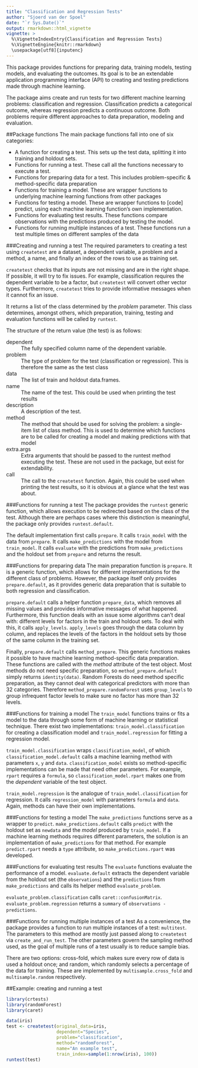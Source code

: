 ```yaml
---
title: "Classification and Regression Tests"
author: "Sjoerd van der Spoel"
date: "`r Sys.Date()`"
output: rmarkdown::html_vignette
vignette: >
  %\VignetteIndexEntry{Classification and Regression Tests}
  %\VignetteEngine{knitr::rmarkdown}
  \usepackage[utf8]{inputenc}
---
```


This package provides functions for preparing data, training models, testing models, and evaluating the outcomes. Its goal is to be an extendable application programming interface (API) to creating and testing predictions made through machine learning. 

The package aims create and run tests for two different machine learning problems: classification and regression. Classification predicts a categorical outcome, whereas regression predicts a continuous outcome. Both problems require different approaches to data preparation, modeling and evaluation. 

##Package functions
The main package functions fall into one of six categories:

 * A function for creating a test. This sets up the test data, splitting it into training and holdout sets.
 * Functions for running a test. These call all the functions necessary to execute a test.
 * Functions for preparing data for a test. This includes problem-specific & method-specific data preparation
 * Functions for training a model. These are wrapper functions to underlying machine learning functions from other packages
 * Functions for testing a model. These are wrapper functions to [code] predict, using each machine learning function's own implementation. 
 * Functions for evaluating test results. These functions compare observations with the predictions produced by testing the model.
 * Functions for running multiple instances of a test. These functions run a test multiple times on different samples of the data

###Creating and running a test
The required parameters to creating a test using `createtest` are a dataset, a dependent variable, a problem and a method, a name, and finally an index of the rows to use as training set. 

`createtest` checks that its inputs are not missing and are in the right shape. If possible, it will try to fix issues. For example, classification requires the dependent variable to be a factor, but `createtest` will convert other vector types. Furthermore, `createtest` tries to provide informative messages when it cannot fix an issue.

It returns a list of the class determined by the _problem_ parameter. This class determines, amongst others, which preparation, training, testing and evaluation functions will be called by `runtest`. 

The structure of the return value (the test) is as follows:

dependent
  : The fully specified column name of the dependent variable.

problem
  : The type of problem for the test (classification or regression). This is therefore the same as the test class

data 
  : The list of train and holdout data.frames.

name
  : The name of the test. This could be used when printing the test results

description
  : A description of the test.

method
  : The method that should be used for solving the problem: a single-item list of class method. This is used to determine which functions are to be called for creating a model and making predictions with that model

extra.args
  : Extra arguments that should be passed to the runtest method executing the test. These are not used in the package, but exist for extendability.

call
  : The call to the `createtest` function. Again, this could be used when printing the test results, so it is obvious at a glance what the test was about.

###Functions for running a test
The package provides the `runtest` generic function, which allows execution to be redirected based on the class of the test. Although there are perhaps cases where this distinction is meaningful, the package only provides `runtest.default`.

The default implementation first calls `prepare`. It calls `train_model` with the data from `prepare`. It calls `make_predictions` with the model from `train_model`. It calls `evaluate` with the predictions from `make_predictions` and the holdout set from `prepare` and returns the result.

###Functions for preparing data
The main preparation function is `prepare`. It is a generic function, which allows for different implementations for the different class of problems. However, the package itself only provides `prepare.default`, as it provides generic data preparation that is suitable to both regression and classification.

`prepare.default` calls a helper function `prepare_data`, which removes all missing values and provides informative messages of what happened. Furthermore, this function deals with an issue some algorithms can't deal with: different levels for factors in the train and holdout sets. To deal with this, it calls `apply_levels`. `apply_levels` goes through the data column by column, and replaces the levels of the factors in the holdout sets by those of the same column in the training set.

Finally, `prepare.default` calls `method_prepare`. This generic functions makes it possible to have machine learning method-specific data preparation. These functions are called with the _method_ attribute of the test object. Most methods do not need specific preparation, so `method_prepare.default` simply returns `identity(data)`. Random Forests do need method specific preparation, as they cannot deal with categorical predictors with more than 32 categories. Therefore `method_prepare.randomForest` uses `group_levels` to group infrequent factor levels to make sure no factor has more than 32 levels. 

###Functions for training a model
The `train_model` functions trains or fits a model to the data through some form of machine learning or statistical technique. There exist two implementations: `train_model.classification` for creating a classification model and `train_model.regression` for fitting a regression model. 

`train_model.classification` wraps `classification_model`, of which `classification_model.default` calls a machine learning method with parameters `x`, `y` and `data`. `classification_model` exists so method-specific implementations can be made that need other parameters. For example, `rpart` requires a `formula`, so `classification_model.rpart` makes one from the _dependent_ variable of the test object.

`train_model.regression` is the analogue of `train_model.classification` for regression. It calls `regression_model` with parameters `formula` and `data`. Again, methods can have their own implementations.

###Functions for testing a model
The `make_predictions` functions serve as a wrapper to `predict`. `make_predictions.default` calls `predict` with the holdout set as `newdata` and the _model_ produced by `train_model`. If a machine learning methods requires different parameters, the solution is an implementation of `make_predictions` for that method. For example `predict.rpart` needs a `type` attribute, so `make_predictions.rpart` was developed.

###Functions for evaluating test results
The `evaluate` functions evaluate the performance of a model. `evaluate.default` extracts the dependent variable from the holdout set (the `observations`) and the `predictions` from `make_predictions` and calls its helper method `evaluate_problem`.

`evaluate_problem.classification` calls `caret::confusionMatrix`. `evaluate_problem.regression` returns a `summary` of `observations - predictions`.

###Functions for running multiple instances of a test
As a convenience, the package provides a function to run multiple instances of a test: `multitest`. The parameters to this method are mostly just passed along to `createtest` via `create_and_run_test`. The other parameters govern the sampling method used, as the goal of multiple runs of a test usually is to reduce sample bias. 

There are two options: cross-fold, which makes sure every row of data is used a holdout once; and random, which randomly selects a percentage of the data for training. These are implemented by `multisample.cross_fold` and `multisample.random` respectively.

##Example: creating and running a test
```r
library(crtests)
library(randomForest)
library(caret)

data(iris)
test <- createtest(original_data=iris, 
                   dependent="Species",
                   problem="classification",
                   method="randomForest",
                   name="An example test",
                   train_index=sample(1:nrow(iris), 100))
runtest(test)

```



